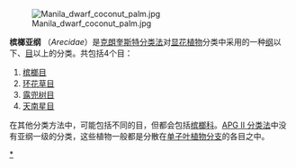 [[File:Manila_dwarf_coconut_palm.jpg|thumb]]

'''槟榔亚纲''' （''Arecidae''）是[[克朗奎斯特分类法|克朗奎斯特分类法]]对[[被子植物门|显花植物]]分类中采用的一种[[纲|纲]]以下、[[目_(生物)|目]]以上的分类。共包括4个目：

#[[槟榔目|槟榔目]]
#[[环花草目|环花草目]]
#[[露兜树目|露兜树目]]
#[[天南星目|天南星目]]


在其他分类方法中，可能包括不同的目，但都会包括[[槟榔科|槟榔科]]。[[APG_II_分类法|APG II 分类法]]中没有亚纲一级的分类，这些植物一般都是分散在[[单子叶植物分支|单子叶植物分支]]的各目之中。



[[Category:槟榔亚纲|*]]